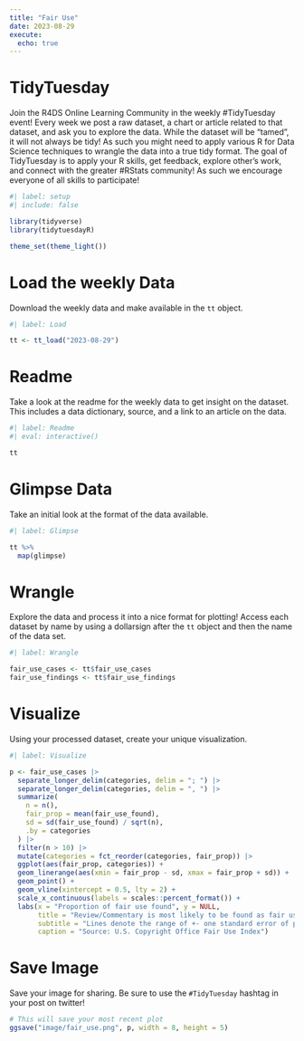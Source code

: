 ```yaml
---
title: "Fair Use"
date: 2023-08-29
execute: 
  echo: true
---
```


# TidyTuesday

Join the R4DS Online Learning Community in the weekly #TidyTuesday event!
Every week we post a raw dataset, a chart or article related to that dataset, and ask you to explore the data.
While the dataset will be “tamed”, it will not always be tidy! As such you might need to apply various R for Data Science techniques to wrangle the data into a true tidy format.
The goal of TidyTuesday is to apply your R skills, get feedback, explore other’s work, and connect with the greater #RStats community!
As such we encourage everyone of all skills to participate!

```r
#| label: setup
#| include: false

library(tidyverse)
library(tidytuesdayR)

theme_set(theme_light())
```

# Load the weekly Data

Download the weekly data and make available in the `tt` object.

```r
#| label: Load

tt <- tt_load("2023-08-29")

```


# Readme

Take a look at the readme for the weekly data to get insight on the dataset.
This includes a data dictionary, source, and a link to an article on the data.

```r
#| label: Readme
#| eval: interactive()

tt

```


# Glimpse Data

Take an initial look at the format of the data available.

```r
#| label: Glimpse

tt %>% 
  map(glimpse)

```

# Wrangle

Explore the data and process it into a nice format for plotting! Access each dataset by name by using a dollarsign after the `tt` object and then the name of the data set.

```r
#| label: Wrangle

fair_use_cases <- tt$fair_use_cases
fair_use_findings <- tt$fair_use_findings
```

# Visualize

Using your processed dataset, create your unique visualization.

```r
#| label: Visualize

p <- fair_use_cases |> 
  separate_longer_delim(categories, delim = "; ") |>
  separate_longer_delim(categories, delim = ", ") |> 
  summarize(
    n = n(),
    fair_prop = mean(fair_use_found),
    sd = sd(fair_use_found) / sqrt(n),
    .by = categories
  ) |> 
  filter(n > 10) |> 
  mutate(categories = fct_reorder(categories, fair_prop)) |> 
  ggplot(aes(fair_prop, categories)) +
  geom_linerange(aes(xmin = fair_prop - sd, xmax = fair_prop + sd)) +
  geom_point() +
  geom_vline(xintercept = 0.5, lty = 2) +
  scale_x_continuous(labels = scales::percent_format()) +
  labs(x = "Proportion of fair use found", y = NULL,
       title = "Review/Commentary is most likely to be found as fair use\namong categories with more than 10 cases",
       subtitle = "Lines denote the range of +- one standard error of proportion",
       caption = "Source: U.S. Copyright Office Fair Use Index")
```

# Save Image

Save your image for sharing. Be sure to use the `#TidyTuesday` hashtag in your post on twitter! 

```r

# This will save your most recent plot
ggsave("image/fair_use.png", p, width = 8, height = 5)

```

